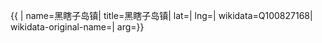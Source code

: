 {{ {{{1|PRC admin/showdata}}}|
name=黑瞎子岛镇|
title=黑瞎子岛镇|
lat=|
lng=|
wikidata=Q100827168|
wikidata-original-name=|
arg={{{arg|}}}}}